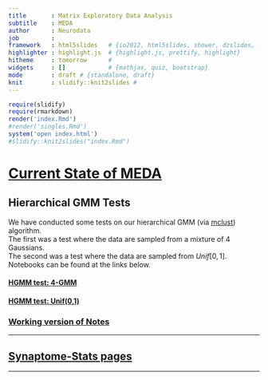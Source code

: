 ```yaml
---
title       : Matrix Exploratory Data Analysis
subtitle    : MEDA
author      : Neurodata
job         : 
framework   : html5slides   # {io2012, html5slides, shower, dzslides, ...}
highlighter : highlight.js  # {highlight.js, prettify, highlight}
hitheme     : tomorrow      # 
widgets     : []            # {mathjax, quiz, bootstrap}
mode        : draft # {standalone, draft}
knit        : slidify::knit2slides #
---
```


```r
require(slidify)
require(rmarkdown)
render('index.Rmd')
#render('singles.Rmd')
system('open index.html')
#slidify::knit2slides("index.Rmd")
```

# [Current State of MEDA](https://docs.neurodata.io/meda/stable/)

## Hierarchical GMM Tests

We have conducted some tests on our hierarchical GMM (via
[mclust](http://www.stat.washington.edu/mclust/)) algorithm.  
The first was a test where the data are sampled from a mixture of 4
Gaussians.  
The second was a test where the data are sampled from $Unif[0,1]$.  
Notebooks can be found at the links below.

#### [HGMM test: 4-GMM](./tests/hgmm.html)

#### [HGMM test: Unif(0,1)](./tests/hgmm.html)

### [Working version of Notes](http://docs.neurodata.io/synaptome-stats/Draft/Notes/Notes201706.html)

---

## [Synaptome-Stats pages](https://docs.neurodata.io/synaptome-stats/)

---


